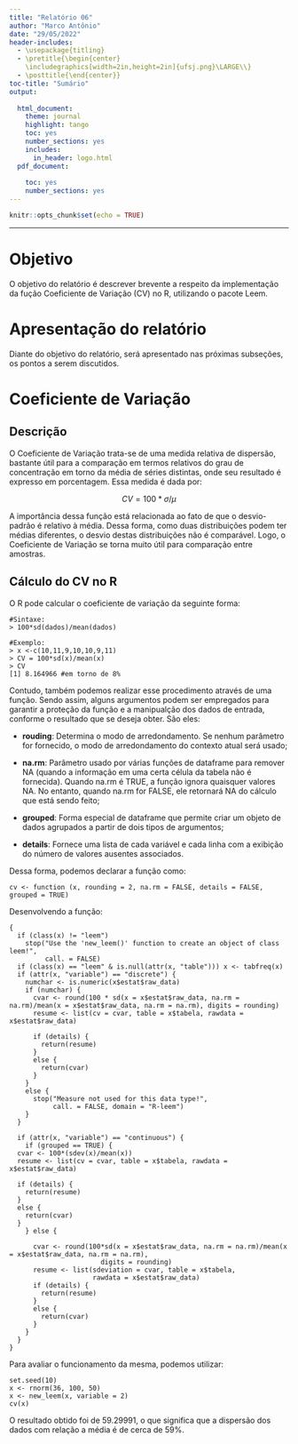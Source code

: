 ```yaml
---
title: "Relatório 06"
author: "Marco Antônio"
date: "29/05/2022"
header-includes:
  - \usepackage{titling}
  - \pretitle{\begin{center}
    \includegraphics[width=2in,height=2in]{ufsj.png}\LARGE\\}
  - \posttitle{\end{center}}
toc-title: "Sumário"
output:
  
  html_document:
    theme: journal
    highlight: tango
    toc: yes
    number_sections: yes
    includes:
      in_header: logo.html
  pdf_document:
    
    toc: yes
    number_sections: yes
---
```


```r
knitr::opts_chunk$set(echo = TRUE)
```
--- 

# Objetivo

O objetivo do relatório é descrever brevente a respeito da implementação da fução Coeficiente de Variação (CV) no R, utilizando o pacote Leem.

# Apresentação do relatório

Diante do objetivo do relatório, será apresentado nas próximas subseções, os pontos a serem discutidos.

# Coeficiente de Variação

## Descrição
O Coeficiente de Variação trata-se de uma medida relativa de dispersão, bastante útil para a comparação em termos relativos do grau de concentração em torno da média de séries distintas, onde seu resultado é expresso em porcentagem. Essa medida é dada por:

<center>

$CV = 100 * σ/μ$

</center>

A importância dessa função está relacionada ao fato de que o desvio-padrão é relativo à média. Dessa forma, como duas distribuições podem ter médias diferentes, o desvio destas distribuições não é comparável. Logo, o Coeficiente de Variação se torna muito útil para comparação entre amostras.

## Cálculo do CV no R

O R pode calcular o coeficiente de variação da seguinte forma:

```git
#Sintaxe:
> 100*sd(dados)/mean(dados)

#Exemplo: 
> x <-c(10,11,9,10,10,9,11)
> CV = 100*sd(x)/mean(x)
> CV
[1] 8.164966 #em torno de 8%

```

Contudo, também podemos realizar esse procedimento através de uma função. Sendo assim, alguns argumentos podem ser empregados para garantir a proteção da função e a manipualção dos dados de entrada, conforme o resultado que se deseja obter. São eles:

- **rouding**: Determina o modo de arredondamento. Se nenhum parâmetro for fornecido, o modo de arredondamento do contexto atual será usado;

- **na.rm**: Parâmetro usado por várias funções de dataframe para remover NA (quando a informação em uma certa célula da tabela não é fornecida). Quando na.rm é TRUE, a função ignora quaisquer valores NA. No entanto, quando na.rm for FALSE, ele retornará NA do cálculo que está sendo feito;

- **grouped**: Forma especial de dataframe que permite criar um objeto de dados agrupados a partir de dois tipos de argumentos;

- **details**: Fornece uma lista de cada variável e cada linha com a exibição do número de valores ausentes associados.

Dessa forma, podemos declarar a função como:

```git
cv <- function (x, rounding = 2, na.rm = FALSE, details = FALSE, grouped = TRUE)

```

Desenvolvendo a função:

```git
{
  if (class(x) != "leem") 
    stop("Use the 'new_leem()' function to create an object of class leem!", 
         call. = FALSE)
  if (class(x) == "leem" & is.null(attr(x, "table"))) x <- tabfreq(x)
  if (attr(x, "variable") == "discrete") {
    numchar <- is.numeric(x$estat$raw_data)
    if (numchar) {
      cvar <- round(100 * sd(x = x$estat$raw_data, na.rm = na.rm)/mean(x = x$estat$raw_data, na.rm = na.rm), digits = rounding)
      resume <- list(cv = cvar, table = x$tabela, rawdata = x$estat$raw_data)
      
      if (details) {
        return(resume)
      }
      else {
        return(cvar)
      }
    }
    else {
      stop("Measure not used for this data type!", 
           call. = FALSE, domain = "R-leem")
    }
  }
  
  if (attr(x, "variable") == "continuous") {
    if (grouped == TRUE) {
  cvar <- 100*(sdev(x)/mean(x))
  resume <- list(cv = cvar, table = x$tabela, rawdata = x$estat$raw_data)
  
  if (details) {
    return(resume)
  }
  else {
    return(cvar)
  }
    } else {
      
      cvar <- round(100*sd(x = x$estat$raw_data, na.rm = na.rm)/mean(x = x$estat$raw_data, na.rm = na.rm),
                       digits = rounding)
      resume <- list(sdeviation = cvar, table = x$tabela,
                     rawdata = x$estat$raw_data)
      if (details) {
        return(resume)
      }
      else {
        return(cvar)
      }
    }
  }
}

```

Para avaliar o funcionamento da mesma, podemos utilizar:

```git
set.seed(10)
x <- rnorm(36, 100, 50)
x <- new_leem(x, variable = 2)
cv(x)
```

O resultado obtido foi de 59.29991, o que significa que a dispersão dos dados com relação a média é de cerca de 59%.